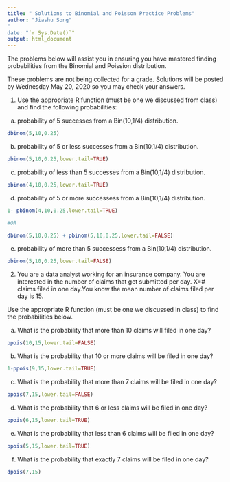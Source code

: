 ```yaml
---
title: " Solutions to Binomial and Poisson Practice Problems"
author: "Jiashu Song"
"
date: "`r Sys.Date()`"
output: html_document
---
```

The problems below will assist you in ensuring you have mastered finding probabilities from the Binomial and Poission distribution.

These problems are not being collected for a grade. Solutions will be posted by Wednesday May 20, 2020 so you may check your answers.

1. Use the appropriate R function (must be one we discussed from class) and find the following probabilities:

a. probability of 5 successes from a Bin(10,1/4) distribution. 

```r
dbinom(5,10,0.25)

```

b. probability of 5 or less successes from a Bin(10,1/4) distribution.


```r
pbinom(5,10,0.25,lower.tail=TRUE)
```

c. probability of less than 5 successes from a Bin(10,1/4) distribution.

```r
pbinom(4,10,0.25,lower.tail=TRUE)
```

d. probability of 5 or more successess from a Bin(10,1/4) distribution.

```r
1- pbinom(4,10,0.25,lower.tail=TRUE)

#OR

dbinom(5,10,0.25) + pbinom(5,10,0.25,lower.tail=FALSE)
```

e. probability of more than 5 successess from a Bin(10,1/4) distribution.

```r
pbinom(5,10,0.25,lower.tail=FALSE)
```


2. You are a data analyst working for an insurance company. You are interested in the number of claims that get submitted per day. X=# claims filed in one day.You know the mean number of claims filed per day is 15.  

Use the appropriate R function (must be one we discussed in class) to find the probabilities below.

a. What is the probability that more than 10 claims will filed in one day?


```r
ppois(10,15,lower.tail=FALSE)

```


b. What is the probability that 10 or more claims will be filed in one day?

```r
1-ppois(9,15,lower.tail=TRUE)
```

c. What is the probability that more than 7 claims will be filed in one day?

```r
ppois(7,15,lower.tail=FALSE)
```

d. What is the probability that 6 or less claims will be filed in one day?

```r
ppois(6,15,lower.tail=TRUE)
```


e. What is the probability that less than 6 claims will be filed in one day?

```r
ppois(5,15,lower.tail=TRUE)
```

f. What is the probability that exactly 7 claims will be filed in one day?

```r
dpois(7,15)
```







